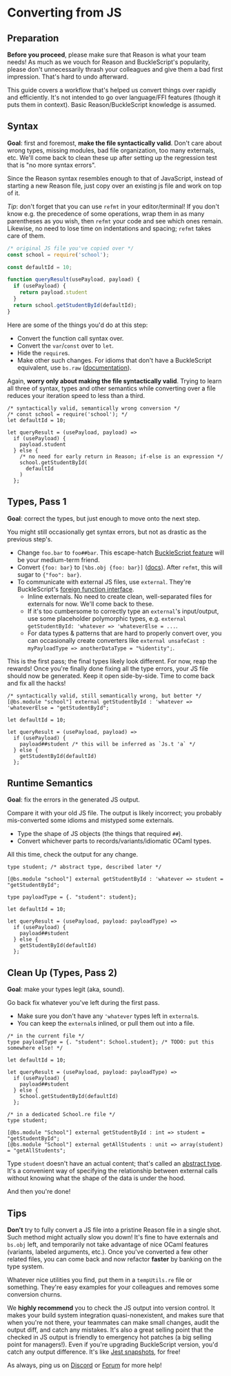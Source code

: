 
# Converting from JS

Preparation
-------

**Before you proceed**, please make sure that Reason is what your team needs! As much as we vouch for Reason and BuckleScript's popularity, please don't unnecessarily thrash your colleagues and give them a bad first impression. That's hard to undo afterward.

This guide covers a workflow that's helped us convert things over rapidly and efficiently. It's not intended to go over language/FFI features (though it puts them in context). Basic Reason/BuckleScript knowledge is assumed.

Syntax
-------

**Goal**: first and foremost, **make the file syntactically valid**. Don't care about wrong types, missing modules, bad file organization, too many externals, etc. We'll come back to clean these up after setting up the regression test that is "no more syntax errors".

Since the Reason syntax resembles enough to that of JavaScript, instead of starting a new Reason file, just copy over an existing js file and work on top of it.

*Tip*: don't forget that you can use `refmt` in your editor/terminal! If you don't know e.g. the precedence of some operations, wrap them in as many parentheses as you wish, then `refmt` your code and see which ones remain. Likewise, no need to lose time on indentations and spacing; `refmt` takes care of them.

```js
/* original JS file you've copied over */
const school = require('school');

const defaultId = 10;

function queryResult(usePayload, payload) {
  if (usePayload) {
    return payload.student
  }
  return school.getStudentById(defaultId);
}
```

Here are some of the things you'd do at this step:

- Convert the function call syntax over.
- Convert the `var`/`const` over to `let`.
- Hide the `require`s.
- Make other such changes. For idioms that don't have a BuckleScript equivalent, use `bs.raw` ([documentation](https://bucklescript.github.io/docs/en/embed-raw-javascript.html)).

Again, **worry only about making the file syntactically valid**. Trying to learn all three of syntax, types and other semantics while converting over a file reduces your iteration speed to less than a third.

```reason
/* syntactically valid, semantically wrong conversion */
/* const school = require('school'); */
let defaultId = 10;

let queryResult = (usePayload, payload) =>
  if (usePayload) {
    payload.student
  } else {
    /* no need for early return in Reason; if-else is an expression */
    school.getStudentById(
      defaultId
    )
  };
```

Types, Pass 1
-------

**Goal**: correct the types, but just enough to move onto the next step.

You might still occasionally get syntax errors, but not as drastic as the previous step's.

- Change `foo.bar` to `foo##bar`. This escape-hatch [BuckleScript feature](https://bucklescript.github.io/docs/en/object.html#object-as-record) will be your medium-term friend.
- Convert `{foo: bar}` to `[%bs.obj {foo: bar}]` ([docs](https://bucklescript.github.io/docs/en/object.html#creation)). After `refmt`, this will sugar to `{"foo": bar}`.
- To communicate with external JS files, use `external`. They're BuckleScript's [foreign function interface](https://bucklescript.github.io/docs/en/intro-to-external.html).
  - Inline externals. No need to create clean, well-separated files for externals for now. We'll come back to these.
  - If it's too cumbersome to correctly type an `external`'s input/output, use some placeholder polymorphic types, e.g. `external getStudentById: 'whatever => 'whateverElse = ...`.
  - For data types & patterns that are hard to properly convert over, you can occasionally create converters like `external unsafeCast : myPayloadType => anotherDataType = "%identity";`.

This is the first pass; the final types likely look different. For now, reap the rewards! Once you're finally done fixing all the type errors, your JS file should now be generated. Keep it open side-by-side. Time to come back and fix all the hacks!

```reason
/* syntactically valid, still semantically wrong, but better */
[@bs.module "school"] external getStudentById : 'whatever => 'whateverElse = "getStudentById";

let defaultId = 10;

let queryResult = (usePayload, payload) =>
  if (usePayload) {
    payload##student /* this will be inferred as `Js.t 'a` */
  } else {
    getStudentById(defaultId)
  };
```

Runtime Semantics
-------

**Goal**: fix the errors in the generated JS output.

Compare it with your old JS file. The output is likely incorrect; you probably mis-converted some idioms and mistyped some externals.

- Type the shape of JS objects (the things that required `##`).
- Convert whichever parts to records/variants/idiomatic OCaml types.

All this time, check the output for any change.

```reason
type student; /* abstract type, described later */

[@bs.module "school"] external getStudentById : 'whatever => student = "getStudentById";

type payloadType = {. "student": student};

let defaultId = 10;

let queryResult = (usePayload, payload: payloadType) =>
  if (usePayload) {
    payload##student
  } else {
    getStudentById(defaultId)
  };
```

Clean Up (Types, Pass 2)
-------

**Goal**: make your types legit (aka, sound).

Go back fix whatever you've left during the first pass.

- Make sure you don't have any `'whatever` types left in `external`s.
- You can keep the `external`s inlined, or pull them out into a file.

```reason
/* in the current file */
type payloadType = {. "student": School.student}; /* TODO: put this somewhere else! */

let defaultId = 10;

let queryResult = (usePayload, payload: payloadType) =>
  if (usePayload) {
    payload##student
  } else {
    School.getStudentById(defaultId)
  };
```

```reason
/* in a dedicated School.re file */
type student;

[@bs.module "School"] external getStudentById : int => student = "getStudentById";
[@bs.module "School"] external getAllStudents : unit => array(student) = "getAllStudents";
```

Type `student` doesn't have an actual content; that's called an [abstract type](module.md#signatures). It's a convenient way of specifying the relationship between external calls without knowing what the shape of the data is under the hood.

And then you're done!

Tips
-------

**Don't** try to fully convert a JS file into a pristine Reason file in a single shot. Such method might actually slow you down! It's fine to have externals and `bs.obj` left, and temporarily not take advantage of nice OCaml features (variants, labeled arguments, etc.). Once you've converted a few other related files, you can come back and now refactor **faster** by banking on the type system.

Whatever nice utilities you find, put them in a `tempUtils.re` file or something. They're easy examples for your colleagues and removes some conversion churns.

We **highly recommend** you to check the JS output into version control. It makes your build system integration quasi-nonexistent, and makes sure that when you're not there, your teammates can make small changes, audit the output diff, and catch any mistakes. It's also a great selling point that the checked in JS output is friendly to emergency hot patches (a big selling point for managers!). Even if you're upgrading BuckleScript version, you'd catch any output difference. It's like [Jest snapshots](https://facebook.github.io/jest/docs/snapshot-testing.html), for free!

As always, ping us on [Discord](https://discord.gg/reasonml) or [Forum](https://reasonml.chat) for more help!
